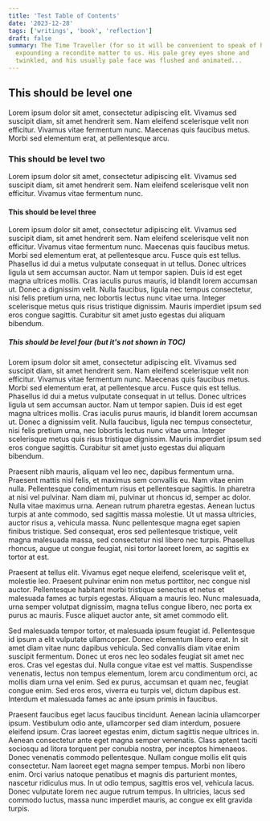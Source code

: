 ```yaml
---
title: 'Test Table of Contents'
date: '2023-12-28'
tags: ['writings', 'book', 'reflection']
draft: false
summary: The Time Traveller (for so it will be convenient to speak of him) was
  expounding a recondite matter to us. His pale grey eyes shone and
  twinkled, and his usually pale face was flushed and animated...
---
```


## This should be level one
Lorem ipsum dolor sit amet, consectetur adipiscing elit. Vivamus sed suscipit diam, sit amet hendrerit sem. Nam eleifend scelerisque velit non efficitur. Vivamus vitae fermentum nunc. Maecenas quis faucibus metus. Morbi sed elementum erat, at pellentesque arcu. 

### This should be level two
Lorem ipsum dolor sit amet, consectetur adipiscing elit. Vivamus sed suscipit diam, sit amet hendrerit sem. Nam eleifend scelerisque velit non efficitur. Vivamus vitae fermentum nunc. 

#### This should be level three
Lorem ipsum dolor sit amet, consectetur adipiscing elit. Vivamus sed suscipit diam, sit amet hendrerit sem. Nam eleifend scelerisque velit non efficitur. Vivamus vitae fermentum nunc. Maecenas quis faucibus metus. Morbi sed elementum erat, at pellentesque arcu. Fusce quis est tellus. Phasellus id dui a metus vulputate consequat in ut tellus. Donec ultrices ligula ut sem accumsan auctor. Nam ut tempor sapien. Duis id est eget magna ultrices mollis. Cras iaculis purus mauris, id blandit lorem accumsan ut. Donec a dignissim velit. Nulla faucibus, ligula nec tempus consectetur, nisi felis pretium urna, nec lobortis lectus nunc vitae urna. Integer scelerisque metus quis risus tristique dignissim. Mauris imperdiet ipsum sed eros congue sagittis. Curabitur sit amet justo egestas dui aliquam bibendum.

##### This should be level four (but it's not shown in TOC)
Lorem ipsum dolor sit amet, consectetur adipiscing elit. Vivamus sed suscipit diam, sit amet hendrerit sem. Nam eleifend scelerisque velit non efficitur. Vivamus vitae fermentum nunc. Maecenas quis faucibus metus. Morbi sed elementum erat, at pellentesque arcu. Fusce quis est tellus. Phasellus id dui a metus vulputate consequat in ut tellus. Donec ultrices ligula ut sem accumsan auctor. Nam ut tempor sapien. Duis id est eget magna ultrices mollis. Cras iaculis purus mauris, id blandit lorem accumsan ut. Donec a dignissim velit. Nulla faucibus, ligula nec tempus consectetur, nisi felis pretium urna, nec lobortis lectus nunc vitae urna. Integer scelerisque metus quis risus tristique dignissim. Mauris imperdiet ipsum sed eros congue sagittis. Curabitur sit amet justo egestas dui aliquam bibendum.

Praesent nibh mauris, aliquam vel leo nec, dapibus fermentum urna. Praesent mattis nisl felis, et maximus sem convallis eu. Nam vitae enim nulla. Pellentesque condimentum risus et pellentesque sagittis. In pharetra at nisi vel pulvinar. Nam diam mi, pulvinar ut rhoncus id, semper ac dolor. Nulla vitae maximus urna. Aenean rutrum pharetra egestas. Aenean luctus turpis at ante commodo, sed sagittis massa molestie. Ut ut massa ultricies, auctor risus a, vehicula massa. Nunc pellentesque magna eget sapien finibus tristique. Sed consequat, eros sed pellentesque tristique, velit magna malesuada massa, sed consectetur nisl libero nec turpis. Phasellus rhoncus, augue ut congue feugiat, nisi tortor laoreet lorem, ac sagittis ex tortor at est.

Praesent at tellus elit. Vivamus eget neque eleifend, scelerisque velit et, molestie leo. Praesent pulvinar enim non metus porttitor, nec congue nisl auctor. Pellentesque habitant morbi tristique senectus et netus et malesuada fames ac turpis egestas. Aliquam a mauris leo. Nunc malesuada, urna semper volutpat dignissim, magna tellus congue libero, nec porta ex purus ac mauris. Fusce aliquet auctor ante, sit amet commodo elit.

Sed malesuada tempor tortor, et malesuada ipsum feugiat id. Pellentesque id ipsum a elit vulputate ullamcorper. Donec elementum libero erat. In sit amet diam vitae nunc dapibus vehicula. Sed convallis diam vitae enim suscipit fermentum. Donec ut eros nec leo sodales feugiat sit amet nec eros. Cras vel egestas dui. Nulla congue vitae est vel mattis. Suspendisse venenatis, lectus non tempus elementum, lorem arcu condimentum orci, ac mollis diam urna vel enim. Sed ex purus, accumsan et quam nec, feugiat congue enim. Sed eros eros, viverra eu turpis vel, dictum dapibus est. Interdum et malesuada fames ac ante ipsum primis in faucibus.

Praesent faucibus eget lacus faucibus tincidunt. Aenean lacinia ullamcorper ipsum. Vestibulum odio ante, ullamcorper sed diam interdum, posuere eleifend ipsum. Cras laoreet egestas enim, dictum sagittis neque ultrices in. Aenean consectetur ante eget magna semper venenatis. Class aptent taciti sociosqu ad litora torquent per conubia nostra, per inceptos himenaeos. Donec venenatis commodo pellentesque. Nullam congue mollis elit quis consectetur. Nam laoreet eget magna semper tempus. Morbi non libero enim. Orci varius natoque penatibus et magnis dis parturient montes, nascetur ridiculus mus. In ut odio tempus, sagittis eros vel, vehicula lacus. Donec vulputate lorem nec augue rutrum tempus. In ultricies, lacus sed commodo luctus, massa nunc imperdiet mauris, ac congue ex elit gravida turpis.


<YouTube id="DJMTWuz2ksk"/>
